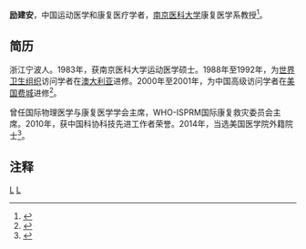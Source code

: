 '''励建安'''，中国运动医学和康复医疗学者，[[南京医科大学|南京医科大学]]康复医学系教授<ref>{{cite web|url=http://health.people.com.cn/n/2014/1024/c14739-25902227.html|title=励建安的中国梦：尽早建成康复医疗强国|publisher=人民网|date=2014年10月24日|accessdate=2014-10-28}}{{dead link|date=2017年11月 |bot=InternetArchiveBot |fix-attempted=yes }}</ref>。

==简历==

浙江宁波人。1983年，获南京医科大学运动医学硕士。1988年至1992年，为[[世界卫生组织|世界卫生组织]]访问学者在[[澳大利亚|澳大利亚]]进修。2000年至2001年，为中国高级访问学者在[[美国|美国]][[费城|费城]]进修<ref>{{cite web|url=http://news.xinhuanet.com/health/2013-10/28/c_125610763.htm |title=励建安|publisher=新华网 |date=2013年10月28日 |accessdate=2014-10-28}}</ref>。

曾任国际物理医学与康复医学学会主席，WHO-ISPRM国际康复救灾委员会主席。2010年，获中国科协科技先进工作者荣誉。2014年，当选美国医学院外籍院士<ref>{{cite web|url=http://scitech.people.com.cn/n/2014/1028/c131715-25922194.html |title=中国康复医学会秘书长励建安当选美国医学科学院外籍院士 |publisher=人民网 |date=2014年10月28日 |accessdate=2014-10-28}}</ref>。

==注释==
{{reflist}}

[[Category:中国医学家|L]]
[[Category:宁波人|L]]